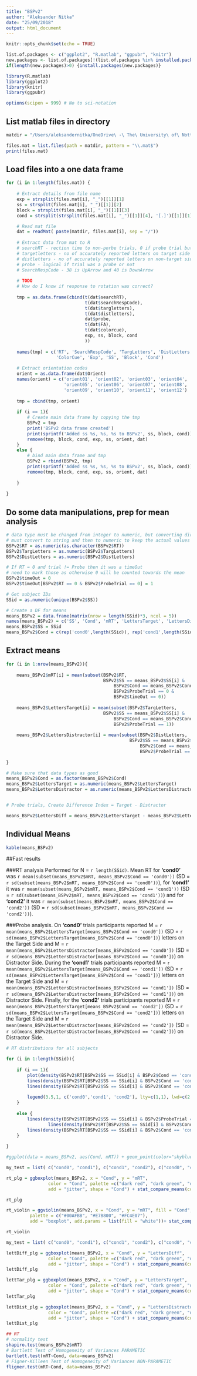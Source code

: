 ```yaml
---
title: "BSPv2"
author: "Aleksander Nitka"
date: "25/09/2018"
output: html_document
---
```


```r
knitr::opts_chunk$set(echo = TRUE)

list.of.packages <- c("ggplot2", "R.matlab", "ggpubr", "knitr")
new.packages <- list.of.packages[!(list.of.packages %in% installed.packages()[,"Package"])]
if(length(new.packages)>0) {install.packages(new.packages)}

library(R.matlab)
library(ggplot2)
library(knitr)
library(ggpubr)

options(scipen = 999) # No to sci-notation
```

## List matlab files in directory
```r

matdir = "/Users/aleksandernitka/OneDrive\ -\ The\ University\ of\ Nottingham/Lehigh_2018/Data/matlab_data"

files.mat = list.files(path = matdir, pattern = "\\.mat$")
print(files.mat)
```

## Load files into a one data frame
```r
for (i in 1:length(files.mat)) {
    
    # Extract details from file name
    exp = strsplit(files.mat[i], "_")[[1]][1]
    ss = strsplit(files.mat[i], "_")[[1]][2]
    block = strsplit(files.mat[i], "_")[[1]][3]
    cond = strsplit(strsplit(files.mat[i], "_")[[1]][4], '[.]')[[1]][1]

    # Read mat file
    dat = readMat( paste(matdir, files.mat[i], sep = "/"))
    
    # Extract data from mat to R
    # searchRT - rection time to non-porbe trials, 0 if probe trial but 0 also if no response
    # targetletters - no of accurately reported letters on target side
    # distletters - no of accurately reported letters on non-target side
    # probe - logical if trial was a probe or not
    # SearchRespCode - 38 is UpArrow and 40 is DownArrow
    
    # TODO
    # How do I know if response to rotation was correct?
    
    tmp = as.data.frame(cbind(t(dat$searchRT), 
                              t(dat$searchRespCode),
                              t(dat$targletters),
                              t(dat$distletters),
                              dat$probe, 
                              t(dat$FA), 
                              t(dat$colorcue),
                              exp, ss, block, cond
                              ))
    
    names(tmp) = c('RT', 'SearchRespCode', 'TargLetters', 'DistLetters', 'ProbeTrial', 'FA', 
                   'ColorCue', 'Exp', 'SS', 'Block', 'Cond')
    
    # Extract orientation codes
    orient = as.data.frame(dat$Orient)
    names(orient) = c('orient01', 'orient02', 'orient03', 'orient04',
                      'orient05', 'orient06', 'orient07', 'orient08',
                      'orient09', 'orient10', 'orient11', 'orient12')
    
    tmp = cbind(tmp, orient)
    
    if (i == 1){
        # Create main data frame by copying the tmp
        BSPv2 = tmp
        print('BSPv2 data frame created')
        print(sprintf('Added ss %s, %s, %s to BSPv2', ss, block, cond))
        remove(tmp, block, cond, exp, ss, orient, dat)
    }
    else {
        # bind main data frame and tmp 
        BSPv2 = rbind(BSPv2, tmp)
        print(sprintf('Added ss %s, %s, %s to BSPv2', ss, block, cond))
        remove(tmp, block, cond, exp, ss, orient, dat)
        
    }
    
}
```

## Do some data manipulations, prep for mean analysis
```r
# data type must be changed from integer to numeric, but converting directly changes the values,
# must convert to string and then to numeric to keep the actual values
BSPv2$RT = as.numeric(as.character(BSPv2$RT))
BSPv2$TargLetters = as.numeric(BSPv2$TargLetters)
BSPv2$DistLetters = as.numeric(BSPv2$DistLetters)

# If RT = 0 and trial != Probe then it was a timeOut
# need to mark those as otherwise 0 will be counted towards the mean
BSPv2$timeOut = 0
BSPv2$timeOut[BSPv2$RT == 0 & BSPv2$ProbeTrial == 0] = 1

# Get subject IDs
SSid = as.numeric(unique(BSPv2$SS))

# Create a DF for means
means_BSPv2 = data.frame(matrix(nrow = length(SSid)*3, ncol = 5))
names(means_BSPv2) = c('SS', 'Cond', 'mRT', 'LettersTarget', 'LettersDistractor')
means_BSPv2$SS = SSid
means_BSPv2$Cond = c(rep('cond0',length(SSid)), rep('cond1',length(SSid)), rep('cond2',length(SSid)))
```


## Extract means
```r
for (i in 1:nrow(means_BSPv2)){
    
    means_BSPv2$mRT[i] = mean(subset(BSPv2$RT, 
                                     BSPv2$SS == means_BSPv2$SS[i] & 
                                         BSPv2$Cond == means_BSPv2$Cond[i] & 
                                         BSPv2$ProbeTrial == 0 &
                                         BSPv2$timeOut == 0))
    
    means_BSPv2$LettersTarget[i] = mean(subset(BSPv2$TargLetters, 
                                     BSPv2$SS == means_BSPv2$SS[i] & 
                                         BSPv2$Cond == means_BSPv2$Cond[i] & 
                                         BSPv2$ProbeTrial == 1))
    
    means_BSPv2$LettersDistractor[i] = mean(subset(BSPv2$DistLetters, 
                                               BSPv2$SS == means_BSPv2$SS[i] & 
                                                   BSPv2$Cond == means_BSPv2$Cond[i] & 
                                                   BSPv2$ProbeTrial == 1))
    
}

# Make sure that data types as good
means_BSPv2$Cond = as.factor(means_BSPv2$Cond)
means_BSPv2$LettersTarget = as.numeric(means_BSPv2$LettersTarget)
means_BSPv2$LettersDistractor = as.numeric(means_BSPv2$LettersDistractor)


# Probe trials, Create Difference Index = Target - Distractor

means_BSPv2$LettersDiff = means_BSPv2$LettersTarget - means_BSPv2$LettersDistractor

```

## Individual Means
```r
kable(means_BSPv2)

```

##Fast results

###RT analysis 
Performed for N = `r length(SSid)`. Mean RT for **'cond0'** was `r mean(subset(means_BSPv2$mRT, means_BSPv2$Cond == 'cond0'))` (SD = `r sd(subset(means_BSPv2$mRT, means_BSPv2$Cond == 'cond0'))`), for **'cond1'** it was `r mean(subset(means_BSPv2$mRT, means_BSPv2$Cond == 'cond1'))` (SD = `r sd(subset(means_BSPv2$mRT, means_BSPv2$Cond == 'cond1'))`) and for **'cond2'** it was `r mean(subset(means_BSPv2$mRT, means_BSPv2$Cond == 'cond2'))` (SD = `r sd(subset(means_BSPv2$mRT, means_BSPv2$Cond == 'cond2'))`).

###Probe analysis. 
On **'cond0'** trials participants reported M = `r mean(means_BSPv2$LettersTarget[means_BSPv2$Cond == 'cond0'])` (SD = `r sd(means_BSPv2$LettersTarget[means_BSPv2$Cond == 'cond0'])`) letters on the Target Side and M = `r mean(means_BSPv2$LettersDistractor[means_BSPv2$Cond == 'cond0'])` (SD = `r sd(means_BSPv2$LettersDistractor[means_BSPv2$Cond == 'cond0'])`) on Distractor Side. During the **'cond1'** trials participants reported M = `r mean(means_BSPv2$LettersTarget[means_BSPv2$Cond == 'cond1'])` (SD = `r sd(means_BSPv2$LettersTarget[means_BSPv2$Cond == 'cond1'])`) letters on the Target Side and M = `r mean(means_BSPv2$LettersDistractor[means_BSPv2$Cond == 'cond1'])` (SD = `r sd(means_BSPv2$LettersDistractor[means_BSPv2$Cond == 'cond1'])`) on Distractor Side. Finally, for the **'cond2'** trials participants reported M = `r mean(means_BSPv2$LettersTarget[means_BSPv2$Cond == 'cond2'])` (SD = `r sd(means_BSPv2$LettersTarget[means_BSPv2$Cond == 'cond2'])`) letters on the Target Side and M = `r mean(means_BSPv2$LettersDistractor[means_BSPv2$Cond == 'cond2'])` (SD = `r sd(means_BSPv2$LettersDistractor[means_BSPv2$Cond == 'cond2'])`) on Distractor Side.

```r
# RT distributions for all subjects

for (i in 1:length(SSid)){
    
    if (i == 1){
        plot(density(BSPv2$RT[BSPv2$SS == SSid[i] & BSPv2$Cond == 'cond0' & BSPv2$ProbeTrial == 0 & BSPv2$timeOut == 0]), ylim = c(0,1), col = 'red', main = 'RT distribution, subject/condition')
        lines(density(BSPv2$RT[BSPv2$SS == SSid[i] & BSPv2$Cond == 'cond1' & BSPv2$ProbeTrial == 0 & BSPv2$timeOut == 0]), ylim = c(0,1), col = 'blue')
        lines(density(BSPv2$RT[BSPv2$SS == SSid[i] & BSPv2$Cond == 'cond2' & BSPv2$ProbeTrial == 0 & BSPv2$timeOut == 0]), ylim = c(0,1), col = 'green')
        
        legend(3.5,1, c('cond0','cond1', 'cond2'), lty=c(1,1), lwd=c(2.5,2.5), col=c('red','blue','green'))
    }
    
    else {
        lines(density(BSPv2$RT[BSPv2$SS == SSid[i] & BSPv2$ProbeTrial == 0 & BSPv2$timeOut == 0 ]), col = 'red')
                lines(density(BSPv2$RT[BSPv2$SS == SSid[i] & BSPv2$Cond == 'cond1' & BSPv2$ProbeTrial == 0 & BSPv2$timeOut == 0]), ylim = c(0,1), col = 'blue')
        lines(density(BSPv2$RT[BSPv2$SS == SSid[i] & BSPv2$Cond == 'cond2' & BSPv2$ProbeTrial == 0 & BSPv2$timeOut == 0]), ylim = c(0,1), col = 'green')
    }
    
}

```

```r
#ggplot(data = means_BSPv2, aes(Cond, mRT)) + geom_point(color="skyblue") + stat_summary(fun.y=mean,geom="line",lwd=1,aes(group=1))

my_test = list( c("cond0", "cond1"), c("cond1", "cond2"), c("cond0", "cond2") )

rt_plg = ggboxplot(means_BSPv2, x = "Cond", y = "mRT",
                color = "Cond", palette =c("dark red", "dark green", "dark blue"),
                add = "jitter", shape = "Cond") + stat_compare_means(comparisons = my_test, method = "t.test") + ggtitle("RT + t.test")

rt_plg

rt_violin = ggviolin(means_BSPv2, x = "Cond", y = "mRT", fill = "Cond",
         palette = c("#00AFBB", "#E7B800", "#FC4E07"),
         add = "boxplot", add.params = list(fill = "white"))+ stat_compare_means(comparisons = my_test, method = 't.test')  

rt_violin

```

```r

my_test = list( c("cond0", "cond1"), c("cond1", "cond2"), c("cond0", "cond2") )

lettDiff_plg = ggboxplot(means_BSPv2, x = "Cond", y = "LettersDiff",
                color = "Cond", palette =c("dark red", "dark green", "dark blue"),
                add = "jitter", shape = "Cond") + stat_compare_means(comparisons = my_test, method = "t.test") + ggtitle("LettersDiff + t.test")
lettDiff_plg

lettTar_plg = ggboxplot(means_BSPv2, x = "Cond", y = "LettersTarget",
                color = "Cond", palette =c("dark red", "dark green", "dark blue"),
                add = "jitter", shape = "Cond") + stat_compare_means(comparisons = my_test, method = "t.test") + ggtitle("LettersTarget + t.test")
lettTar_plg

lettDist_plg = ggboxplot(means_BSPv2, x = "Cond", y = "LettersDistractor",
                color = "Cond", palette =c("dark red", "dark green", "dark blue"),
                add = "jitter", shape = "Cond") + stat_compare_means(comparisons = my_test, method = "t.test") + ggtitle("LettersDistractor + t.test")
lettDist_plg
```

```r
## RT
# normality test
shapiro.test(means_BSPv2$mRT)
# Bartlett Test of Homogeneity of Variances PARAMETIC
bartlett.test(mRT~Cond, data=means_BSPv2)
# Figner-Killeen Test of Homogeneity of Variances NON-PARAMETIC
fligner.test(mRT~Cond, data=means_BSPv2) 
```